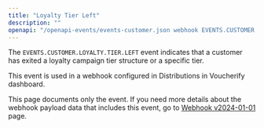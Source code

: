 ```yaml
---
title: "Loyalty Tier Left"
description: ""
openapi: "/openapi-events/events-customer.json webhook EVENTS.CUSTOMER.LOYALTY.TIER.LEFT"
---
```


The `EVENTS.CUSTOMER.LOYALTY.TIER.LEFT` event indicates that a customer has exited a loyalty campaign tier structure or a specific tier.

This event is used in a webhook configured in Distributions in Voucherify dashboard.

<note>This page documents only the event. If you need more details about the webhook payload data that includes this event, go to [Webhook v2024-01-01](/api-reference/introduction-to-webhooks "Introduction to webhooks v2024-01-01") page.</note>